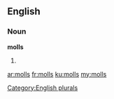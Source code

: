 ==English==

===Noun===
'''molls'''

# {{plural of|moll}}

[[Category:English plurals]]

[[ar:molls]]
[[fr:molls]]
[[ku:molls]]
[[my:molls]]